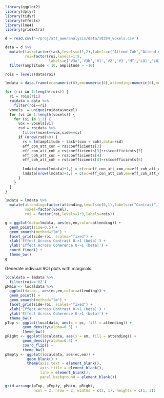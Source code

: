 
```r
library(ggplot2)
library(dplyr)
library(tidyr)
library(effects)
library(lme4)
library(gridExtra)
```

```r
d = read.csv('~/proj/att_awe/analysis/data/s0304_voxels.csv')
```

```r
data = d %>%
  mutate(task=factor(task,levels=c(1,2),labels=c("Attend Coh","Attend Con")),
         roi=factor(roi,levels=1:9,
                    labels=c('V3a','V3b','V1','V2','V3','MT','LO1','LO2','V4'))) %>%
  filter(amplitude < 10, amplitude > -10)
```


```r
rois = levels(data$roi)

lmdata = data.frame(ec=numeric(0),em=numeric(0),attending=numeric(0),voxel=numeric(0),roi=numeric(0),side=numeric(0))

for (rii in 1:length(rois)) {
  ri = rois[rii]
  roidata = data %>%
    filter(roi==ri)
  voxels  = unique(roidata$voxel)
  for (vi in 1:length(voxels)) {
    for (si in 1:2) {
      vox = voxels[vi]
      rsd = roidata %>%
        filter(voxel==vox,side==si)
      if (nrow(rsd)>0) {
        rs = lm(amplitude ~ task*(con + coh),data=rsd)
        eff_con_att_con = rs$coefficients[3]
        eff_con_att_coh = rs$coefficients[3]+rs$coefficients[5]
        eff_coh_att_con = rs$coefficients[4]
        eff_coh_att_coh = rs$coefficients[4]+rs$coefficients[6]
        
        lmdata[nrow(lmdata)+1,] = c(ec=eff_con_att_con,em=eff_coh_att_con,attending=0,voxel=vox,roi = rii,side=si)
        lmdata[nrow(lmdata)+1,] = c(ec=eff_con_att_coh,em=eff_coh_att_coh,attending=1,voxel=vox, roi = rii,side=si)
      }
    }
  }
}
```

```r

lmdata = lmdata %>%
  mutate(attending=factor(attending,levels=c(0,1),labels=c("Contrast","Coherence")),
         voxel=factor(voxel),
         roi = factor(roi,levels=1:9,labels=rois))

```


```r
g = ggplot(data=lmdata, aes(ec,em,color=attending)) +
  geom_point(size=0.5) +
  geom_smooth(method="lm") +
  facet_grid(side~roi, scales="fixed") +
  xlab('Effect Across Contrast 0->1 (beta)') +
  ylab('Effect Across Coherence 0->1 (beta)') +
  coord_fixed() +
  theme_bw()
g
```


Generate indiviual ROI plots with marginals:

```r
localdata = lmdata %>%
  filter(roi=='V2')
pMain <- localdata %>%
  ggplot(data=., aes(ec,em,color=attending)) +
  geom_point() +
  geom_smooth(method="lm") +
  facet_grid(side~roi, scales="fixed") +
  xlab('Effect Across Contrast 0->1 (beta)') +
  ylab('Effect Across Coherence 0->1 (beta)') +
  theme_bw()
pTop <- ggplot(localdata, aes(x = ec, fill = attending)) +
        geom_density(alpha=0.5) +
        theme_bw()
pRight <- ggplot(localdata, aes(x = em, fill = attending)) +
        geom_density(alpha=0.5) +
        coord_flip() +
        theme_bw()
pEmpty <- ggplot(localdata, aes(ec,em)) +
          geom_blank() +
          theme(axis.text = element_blank(),
                axis.title = element_blank(),
                line = element_blank(),
                panel.background = element_blank())

grid.arrange(pTop, pEmpty, pMain, pRight,
             ncol = 2, nrow = 2, widths = c(3, 1), heights = c(1, 3))

```



